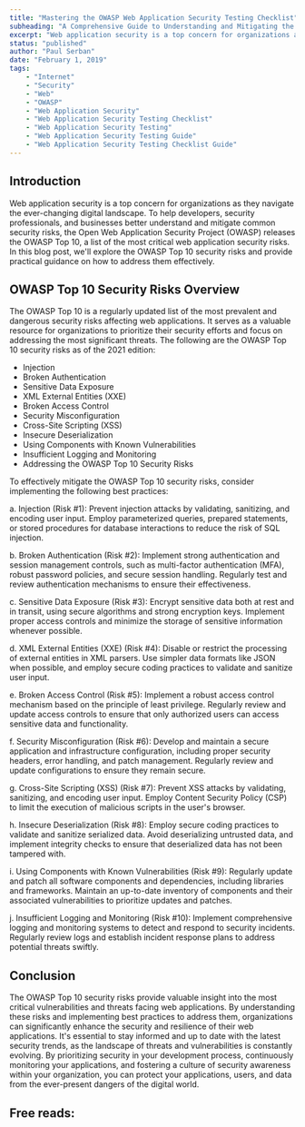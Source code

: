 ```yaml
---
title: "Mastering the OWASP Web Application Security Testing Checklist"
subheading: "A Comprehensive Guide to Understanding and Mitigating the Most Critical Web Application Security Threats"
excerpt: "Web application security is a top concern for organizations as they navigate the ever-changing digital landscape. To help developers, security professionals, and businesses better understand and mitigate common security risks, the Open Web Application Security Project (OWASP) releases the OWASP Top 10, a list of the most critical web application security risks. In this blog post, we'll explore the OWASP Top 10 security risks and provide practical guidance on how to address them effectively."
status: "published"
author: "Paul Serban"
date: "February 1, 2019"
tags:
    - "Internet"
    - "Security"
    - "Web"
    - "OWASP"
    - "Web Application Security"
    - "Web Application Security Testing Checklist"
    - "Web Application Security Testing"
    - "Web Application Security Testing Guide"
    - "Web Application Security Testing Checklist Guide"
---
```


## Introduction

Web application security is a top concern for organizations as they navigate the ever-changing digital landscape. To help developers, security professionals, and businesses better understand and mitigate common security risks, the Open Web Application Security Project (OWASP) releases the OWASP Top 10, a list of the most critical web application security risks. In this blog post, we'll explore the OWASP Top 10 security risks and provide practical guidance on how to address them effectively.

## OWASP Top 10 Security Risks Overview
The OWASP Top 10 is a regularly updated list of the most prevalent and dangerous security risks affecting web applications. It serves as a valuable resource for organizations to prioritize their security efforts and focus on addressing the most significant threats. The following are the OWASP Top 10 security risks as of the 2021 edition:

- Injection
- Broken Authentication
- Sensitive Data Exposure
- XML External Entities (XXE)
- Broken Access Control
- Security Misconfiguration
- Cross-Site Scripting (XSS)
- Insecure Deserialization
- Using Components with Known Vulnerabilities
- Insufficient Logging and Monitoring
- Addressing the OWASP Top 10 Security Risks

To effectively mitigate the OWASP Top 10 security risks, consider implementing the following best practices:

a. Injection (Risk #1): Prevent injection attacks by validating, sanitizing, and encoding user input. Employ parameterized queries, prepared statements, or stored procedures for database interactions to reduce the risk of SQL injection.

b. Broken Authentication (Risk #2): Implement strong authentication and session management controls, such as multi-factor authentication (MFA), robust password policies, and secure session handling. Regularly test and review authentication mechanisms to ensure their effectiveness.

c. Sensitive Data Exposure (Risk #3): Encrypt sensitive data both at rest and in transit, using secure algorithms and strong encryption keys. Implement proper access controls and minimize the storage of sensitive information whenever possible.

d. XML External Entities (XXE) (Risk #4): Disable or restrict the processing of external entities in XML parsers. Use simpler data formats like JSON when possible, and employ secure coding practices to validate and sanitize user input.

e. Broken Access Control (Risk #5): Implement a robust access control mechanism based on the principle of least privilege. Regularly review and update access controls to ensure that only authorized users can access sensitive data and functionality.

f. Security Misconfiguration (Risk #6): Develop and maintain a secure application and infrastructure configuration, including proper security headers, error handling, and patch management. Regularly review and update configurations to ensure they remain secure.

g. Cross-Site Scripting (XSS) (Risk #7): Prevent XSS attacks by validating, sanitizing, and encoding user input. Employ Content Security Policy (CSP) to limit the execution of malicious scripts in the user's browser.

h. Insecure Deserialization (Risk #8): Employ secure coding practices to validate and sanitize serialized data. Avoid deserializing untrusted data, and implement integrity checks to ensure that deserialized data has not been tampered with.

i. Using Components with Known Vulnerabilities (Risk #9): Regularly update and patch all software components and dependencies, including libraries and frameworks. Maintain an up-to-date inventory of components and their associated vulnerabilities to prioritize updates and patches.

j. Insufficient Logging and Monitoring (Risk #10): Implement comprehensive logging and monitoring systems to detect and respond to security incidents. Regularly review logs and establish incident response plans to address potential threats swiftly.

## Conclusion

The OWASP Top 10 security risks provide valuable insight into the most critical vulnerabilities and threats facing web applications. By understanding these risks and implementing best practices to address them, organizations can significantly enhance the security and resilience of their web applications. It's essential to stay informed and up to date with the latest security trends, as the landscape of threats and vulnerabilities is constantly evolving. By prioritizing security in your development process, continuously monitoring your applications, and fostering a culture of security awareness within your organization, you can protect your applications, users, and data from the ever-present dangers of the digital world.

## Free reads:

<Link href="https://web.dev/why-https-matters/" label="web.dev - Why HTTPS Matters" isInternal={false}/>
<Link href="https://en.wikipedia.org/wiki/OWASP" label="Wikipedia - OWASP" isInternal={false}/>
<Link href="https://github.com/0xRadi/OWASP-Web-Checklist" label="github.com - OWASP Web Application Security Testing Checklist" isInternal={false}/>
<Link href="https://sucuri.net/guides/owasp-top-10-security-vulnerabilities-2020/" label="securi.net - OWASP Top 10 Security Risks" isInternal={false}/>
<Link href="https://cheatsheetseries.owasp.org/cheatsheets/AJAX_Security_Cheat_Sheet.html" label="cheatsheetseries.owasp.org - OWASP Cheatsheets" isInternal={false}/>
<Link href="https://developer.mozilla.org/en-US/docs/Web/HTTP/CSP" label="mdn.org - Content Security Policy (CSP)" isInternal={false}/>
<Link href="https://www.youtube.com/playlist?list=PLH8n_ayg-60J9i3nsLybper-DR3zJw6Z5" label="youtube.com - OWASP ZAP Step-by-Step Tutorial" isInternal={false}/>